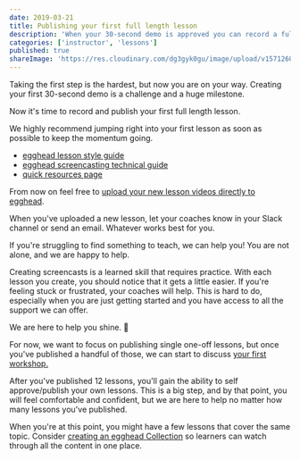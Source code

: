 ```yaml
---
date: 2019-03-21
title: Publishing your first full length lesson
description: 'When your 30-second demo is approved you can record a full-length lesson for publication.'
categories: ['instructor', 'lessons']
published: true
shareImage: 'https://res.cloudinary.com/dg3gyk0gu/image/upload/v1571260698/og-image-assets/share_image_getting_started.png'
---
```



Taking the first step is the hardest, but now you are on your way. Creating your first 30-second demo is a challenge and a huge milestone.

Now it's time to record and publish your first full length lesson.

We highly recommend jumping right into your first lesson as soon as possible to keep the momentum going.

* [egghead lesson style guide](/instructor/style-guide)
* [egghead screencasting technical guide](/instructor/screencasting)
* [quick resources page](/instructor/quick-resources)

From now on feel free to [upload your new lesson videos directly to egghead](https://egghead.io/lesson_uploads/new).

When you've uploaded a new lesson, let your coaches know in your Slack channel or send an email. Whatever works best for you.

If you're struggling to find something to teach, we can help you! You are not alone, and we are happy to help.

Creating screencasts is a learned skill that requires practice. With each lesson you create, you should notice that it gets a little easier. If you're feeling stuck or frustrated, your coaches will help. This is hard to do, especially when you are just getting started and you have access to all the support we can offer.

We are here to help you shine. 🙌

For now, we want to focus on publishing single one-off lessons, but once you've published a handful of those, we can start to discuss [your first workshop.](/instructor/workshops)

After you've published 12 lessons, you'll gain the ability to self approve/publish your own lessons. This is a big step, and by that point, you will feel comfortable and confident, but we are here to help no matter how many lessons you've published.

When you're at this point, you might have a few lessons that cover the same topic. Consider [creating an egghead Collection](/instructor/collections) so learners can watch through all the content in one place.
